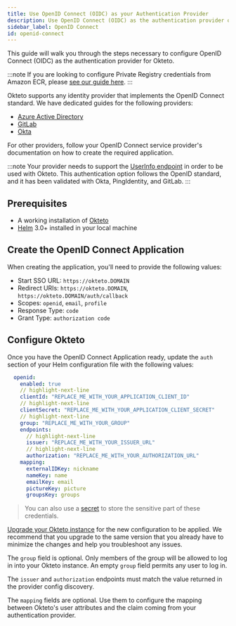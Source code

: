 ```yaml
---
title: Use OpenID Connect (OIDC) as your Authentication Provider
description: Use OpenID Connect (OIDC) as the authentication provider of your Okteto Self-hosted instance
sidebar_label: OpenID Connect
id: openid-connect
---
```


This guide will walk you through the steps necessary to configure OpenID Connect (OIDC) as the authentication provider for Okteto.

:::note
If you are looking to configure Private Registry credentials from Amazon ECR, please [see our guide here](admin/registry-credentials/amazon-ecr.mdx#using-openid-connect-oidc-federation).
:::

Okteto supports any identity provider that implements the OpenID Connect standard. We have dedicated guides for the following providers:

- [Azure Active Directory](azure-ad.mdx)
- [GitLab](gitlab.mdx)
- [Okta](okta.mdx)

For other providers, follow your OpenID Connect service provider's documentation on how to create the required application.

:::note
Your provider needs to support the [UserInfo endpoint](https://openid.net/specs/openid-connect-core-1_0.html#UserInfo) in order to be used with Okteto.
This authentication option follows the OpenID standard, and it has been validated with Okta, PingIdentity, and GitLab.
:::

## Prerequisites

- A working installation of [Okteto](get-started/install/index.mdx)
- [Helm](https://helm.sh/docs/intro/install/) 3.0+ installed in your local machine

## Create the OpenID Connect Application

When creating the application, you'll need to provide the following values:

- Start SSO URL: `https://okteto.DOMAIN`
- Redirect URIs: `https://okteto.DOMAIN`, `https://okteto.DOMAIN/auth/callback`
- Scopes: `openid`, `email`, `profile`
- Response Type: `code`
- Grant Type: `authorization code`

## Configure Okteto

Once you have the  OpenID Connect Application ready, update the `auth` section of your Helm configuration file with the following values:

```yaml title="config.yaml"
  openid:
    enabled: true
    // highlight-next-line
    clientId: "REPLACE_ME_WITH_YOUR_APPLICATION_CLIENT_ID"
    // highlight-next-line
    clientSecret: "REPLACE_ME_WITH_YOUR_APPLICATION_CLIENT_SECRET"
    // highlight-next-line
    group: "REPLACE_ME_WITH_YOUR_GROUP"
    endpoints:
      // highlight-next-line
      issuer: "REPLACE_ME_WITH_YOUR_ISSUER_URL"
      // highlight-next-line
      authorization: "REPLACE_ME_WITH_YOUR_AUTHORIZATION_URL"
    mapping:
      externalIDKey: nickname
      nameKey: name
      emailKey: email
      pictureKey: picture
      groupsKey: groups
```

> You can also use a [secret](self-hosted/helm-configuration.mdx#store-sensitive-configuration-values-using-a-secret) to store the sensitive part of these credentials.

[Upgrade your Okteto instance](self-hosted/manage/upgrade.mdx) for the new configuration to be applied.
We recommend that you upgrade to the same version that you already have to minimize the changes and help you troubleshoot any issues.

The `group` field is optional. Only members of the group will be allowed to log in into your Okteto instance. An empty `group` field permits any user to log in.

The `issuer` and `authorization` endpoints must match the value returned in the provider config discovery.

The `mapping` fields are optional. Use them to configure the mapping between Okteto's user attributes and the claim coming from your authentication provider.